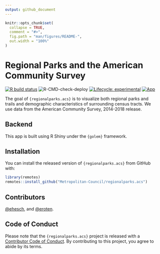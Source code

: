 ```yaml
---
output: github_document
---
```


<!-- README.md is generated from README.Rmd. Please edit that file -->

```r
knitr::opts_chunk$set(
  collapse = TRUE,
  comment = "#>",
  fig.path = "man/figures/README-",
  out.width = "100%"
)
```

# Regional Parks and the American Community Survey  

<!-- badges: start -->
[![R build status](https://github.com/Metropolitan-Council/regionalparks.acs/workflows/R-CMD-check/badge.svg)](https://github.com/Metropolitan-Council/regionalparks.acs/actions)
![R-CMD-check-deploy](https://github.com/Metropolitan-Council/regionalparks.acs/workflows/R-CMD-check-deploy/badge.svg)
[![Lifecycle: experimental](https://img.shields.io/badge/lifecycle-experimental-orange.svg)](https://www.tidyverse.org/lifecycle/#experimental)
[![App](https://img.shields.io/website-up-down-green-red/http/shields.io.svg)](https://metrotransitmn.shinyapps.io/regional-parks-acs/)

<!-- badges: end -->

The goal of `{regionalparks.acs}` is to visualize both regional parks and trails and demographic characteristics of surrounding census tracts. We use data from the American Community Survey, 2014-2018 release.  

## Backend  

This app is built using R Shiny under the `{golem}` framework.  

## Installation

You can install the released version of `{regionalparks.acs}` from GitHub with:

``` r
library(remotes)
remotes::install_github("Metropolitan-Council/regionalparks.acs")
```

## Contributors  

[&#x0040;ehesch](https://github.com/ehesch), and [&#x0040;eroten](https://github.com/eroten).


## Code of Conduct

Please note that the `{regionalparks.acs}` project is released with a [Contributor Code of Conduct](https://contributor-covenant.org/version/2/0/CODE_OF_CONDUCT.html). By contributing to this project, you agree to abide by its terms.

